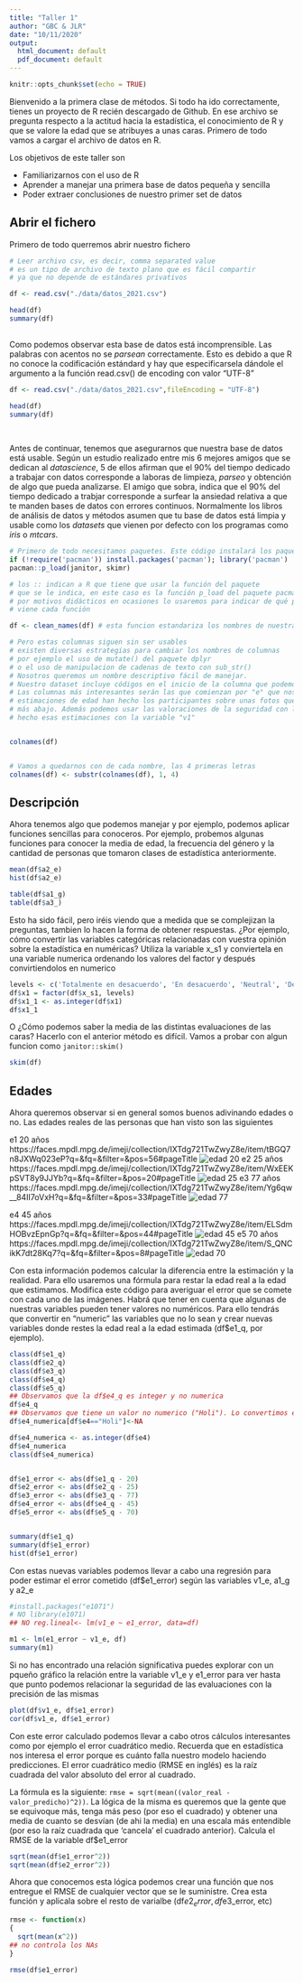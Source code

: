 ```yaml
---
title: "Taller 1"
author: "GBC & JLR"
date: "10/11/2020"
output:
  html_document: default
  pdf_document: default
---
```


```r
knitr::opts_chunk$set(echo = TRUE)
```

Bienvenido a la primera clase de métodos. Si todo ha ido correctamente, tienes un proyecto de R recién descargado de Github. En ese archivo se pregunta respecto a la actitud hacia la estadística, el conocimiento de R y que se valore la edad que se atribuyes a unas caras. 
Primero de todo vamos a cargar el archivo de datos en R. 
  
Los objetivos de este taller son

- Familiarizarnos con el uso de R 
- Aprender a manejar una primera base de datos pequeña y sencilla
- Poder extraer conclusiones de nuestro primer set de datos


## Abrir el fichero

Primero de todo querremos abrir nuestro fichero

```r
# Leer archivo csv, es decir, comma separated value
# es un tipo de archivo de texto plano que es fácil compartir 
# ya que no depende de estándares privativos 

df <- read.csv("./data/datos_2021.csv") 

head(df)
summary(df)
  
```
Como podemos observar esta base de datos está incomprensible. Las palabras con acentos no se _parsean_ correctamente. Esto es debido a que R no conoce la codificación estándard  y hay que especificarsela dándole el argumento a la función read.csv() de encoding con valor "UTF-8"

```r
df <- read.csv("./data/datos_2021.csv",fileEncoding = "UTF-8")

head(df)
summary(df)
  
  
```

Antes de continuar, tenemos que asegurarnos que nuestra base de datos está usable. Según un estudio realizado entre mis 6 mejores amigos que se dedican al _datascience_, 5 de ellos afirman que el  90% del tiempo dedicado a trabajar con datos corresponde a laboras de limpieza, _parseo_ y obtención de algo que pueda analizarse. El amigo que sobra, indica que el 90% del tiempo dedicado a trabjar corresponde a surfear la ansiedad relativa a que te manden bases de datos con errores continuos. Normalmente los libros de análisis de datos y métodos asumen que tu base de datos está limpia y usable como los _datasets_ que vienen por defecto con los programas como _iris_ o _mtcars_. 

```r

# Primero de todo necesitamos paquetes. Este código instalará los paquetes que usaremos. 
if (!require('pacman')) install.packages('pacman'); library('pacman') 
pacman::p_load(janitor, skimr) 

# los :: indican a R que tiene que usar la función del paquete 
# que se le indica, en este caso es la función p_load del paquete pacman
# por motivos didácticos en ocasiones lo usaremos para indicar de qué paquete
# viene cada función

df <- clean_names(df) # esta funcion estandariza los nombres de nuestras columnas

# Pero estas columnas siguen sin ser usables
# existen diversas estrategias para cambiar los nombres de columnas
# por ejemplo el uso de mutate() del paquete dplyr
# o el uso de manipulacion de cadenas de texto con sub_str()
# Nosotros queremos un nombre descriptivo fácil de manejar. 
# Nuestro dataset incluye códigos en el inicio de la columna que podemos aprovechar 
# Las columnas más interesantes serán las que comienzan por "e" que nos indican qué 
# estimaciones de edad han hecho los participantes sobre unas fotos que se presentan 
# más abajo. Además podemos usar las valoraciones de la seguridad con la que han 
# hecho esas estimaciones con la variable "v1"


colnames(df)


# Vamos a quedarnos con de cada nombre, las 4 primeras letras
colnames(df) <- substr(colnames(df), 1, 4)

```

## Descripción

Ahora tenemos algo que podemos manejar y por ejemplo, podemos aplicar funciones sencillas para conoceros. Por ejemplo, probemos algunas funciones para conocer la media de edad, la frecuencia del género y la cantidad de personas que tomaron clases de estadística anteriormente.


```r
mean(df$a2_e)
hist(df$a2_e)

table(df$a1_g)
table(df$a3_)
```

Esto ha sido fácil, pero iréis viendo que a medida que se complejizan la preguntas, tambien lo hacen la forma de obtener respuestas. ¿Por ejemplo, cómo convertir las variables categóricas relacionadas con vuestra opinión sobre la estadística en numéricas? Utiliza la variable x_s1 y conviertela en una variable numerica ordenando los valores del factor y después convirtiendolos en numerico

```r

levels <- c('Totalmente en desacuerdo', 'En desacuerdo', 'Neutral', 'De acuerdo', 'totalmente de acuerdo')
df$x1 = factor(df$x_s1, levels)
df$x1_1 <- as.integer(df$x1)
df$x1_1

```

O ¿Cómo podemos saber la media de las distintas evaluaciones de las caras? Hacerlo con el anterior método es difícil. Vamos a probar con algun funcion como `janitor::skim()`

```r

skim(df)


```

## Edades

Ahora queremos observar si en general somos buenos adivinando edades o no. Las edades reales de las personas que han  visto son las siguientes

e1 20 años https://faces.mpdl.mpg.de/imeji/collection/IXTdg721TwZwyZ8e/item/tBGQ7n8JXWq023eP?q=&fq=&filter=&pos=56#pageTitle
![edad 20](./faces/1.png)
e2 25 años https://faces.mpdl.mpg.de/imeji/collection/IXTdg721TwZwyZ8e/item/WxEEKpSVT8y9JJYb?q=&fq=&filter=&pos=20#pageTitle
![edad 25](./faces/2.png)
e3 77 años https://faces.mpdl.mpg.de/imeji/collection/IXTdg721TwZwyZ8e/item/Yg6qw__84II7oVxH?q=&fq=&filter=&pos=33#pageTitle
![edad 77](./faces/3.png)


e4 45 años https://faces.mpdl.mpg.de/imeji/collection/IXTdg721TwZwyZ8e/item/ELSdmHOBvzEpnGp?q=&fq=&filter=&pos=44#pageTitle
![edad 45](./faces/4.png)
e5 70 años https://faces.mpdl.mpg.de/imeji/collection/IXTdg721TwZwyZ8e/item/S_QNCikK7dt28Kq7?q=&fq=&filter=&pos=8#pageTitle
![edad 70](./faces/5.png)

Con esta información podemos calcular la diferencia entre la estimación y la realidad. Para ello usaremos una fórmula para restar la edad real a la edad que estimamos. Modifica este código para averiguar el error que se comete con cada uno de las imágenes. Habrá que tener en cuenta que algunas de nuestras variables pueden tener valores no numéricos. Para ello tendrás que convertir en "numeric" las variables que no lo sean y crear nuevas variables donde restes la edad real a la edad estimada (df$e1_q, por ejemplo).

```r
class(df$e1_q)
class(df$e2_q)
class(df$e3_q)
class(df$e4_q)
class(df$e5_q)
## Observamos que la df$e4_q es integer y no numerica
df$e4_q
## Observamos que tiene un valor no numerico ("Holi"). Lo convertimos en NA. Creamos otra variable para no perder la original
df$e4_numerica[df$e4=="Holi"]<-NA

df$e4_numerica <- as.integer(df$e4)
df$e4_numerica
class(df$e4_numerica)


df$e1_error <- abs(df$e1_q - 20)
df$e2_error <- abs(df$e2_q - 25)
df$e3_error <- abs(df$e3_q - 77)
df$e4_error <- abs(df$e4_q - 45)
df$e5_error <- abs(df$e5_q - 70)


summary(df$e1_q)
summary(df$e1_error)
hist(df$e1_error)

```

Con estas nuevas variables podemos llevar a cabo una regresión para poder estimar el error cometido (df$e1_error) según las variables v1_e, a1_g y a2_e


```r


#install.packages("e1071")
# NO library(e1071)
## NO reg.lineal<- lm(v1_e ~ e1_error, data=df)  

m1 <- lm(e1_error ~ v1_e, df)
summary(m1) 


```

Si no has encontrado una relación significativa puedes explorar con un pqueño gráfico la relación entre la variable v1_e y e1_error para ver hasta que punto podemos relacionar la seguridad de las evaluaciones con la precisión de las mismas 

```r
plot(df$v1_e, df$e1_error)
cor(df$v1_e, df$e1_error)
```

Con este error calculado podemos llevar a cabo otros cálculos interesantes como por ejemplo el error cuadrático medio. Recuerda que en estadística nos interesa el error porque es cuánto falla nuestro modelo haciendo predicciones. El error cuadrático medio (RMSE en inglés) es la raíz cuadrada del valor absoluto del error al cuadrado. 

La fórmula es la siguiente: `rmse = sqrt(mean((valor_real -  valor_predicho)^2))`. La lógica de la misma es queremos que la gente que se equivoque más, tenga más peso (por eso el cuadrado) y obtener una media de cuanto se desvían (de ahi la media) en una escala más entendible (por eso la raíz cuadrada que 'cancela' el cuadrado anterior). Calcula el RMSE de la variable df$e1_error

```r

sqrt(mean(df$e1_error^2))
sqrt(mean(df$e2_error^2))


```

Ahora que conocemos esta lógica podemos crear una función que nos entregue el RMSE de cualquier vector que se le suministre. Crea esta función y aplicala sobre el resto de varialbe (df$e2_error, df$e3_error, etc)

```r

rmse <- function(x)
{
  sqrt(mean(x^2))
## no controla los NAs
}

rmse(df$e1_error)

```
